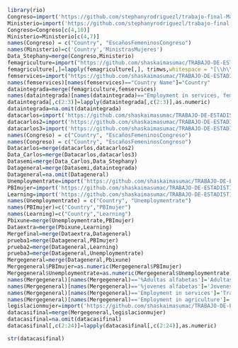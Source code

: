 ```r
library(rio)
Congreso=import('https://github.com/stephanyrodriguezl/trabajo-final-Magallanes/raw/master/Congreso.csv')
Ministerio=import('https://github.com/stephanyrodriguezl/trabajo-final-Magallanes/raw/master/Ministerio.csv')
Congreso=Congreso[c(4,10)]
Ministerio=Ministerio[c(4,7)]
names(Congreso) = c("Country", "EscañosFemeninosCongreso")
names(Ministerio)=c('Country','MinistrasMujeres')
Data_Stephany=merge(Congreso,Ministerio)
femagriculture=import("https://github.com/shaskaimasumac/TRABAJO-DE-ESTADISTICA/raw/master/female%20in%20agriculture.xlsx")
femagriculture[,]=lapply(femagriculture[,], trimws,whitespace = "[\\h\\v]") # no blanks
femservices=import("https://github.com/shaskaimasumac/TRABAJO-DE-ESTADISTICA/raw/master/female%20in%20services.xlsx")
names(femservices)[names(femservices)=="Country Name"]="Country"
dataintegrada=merge(femagriculture,femservices)
names(dataintegrada)[names(dataintegrada)=="Employment in services, female (% of female employment) (modeled ILO estimate)"]="Employment in services"
dataintegrada[,c(2:3)]=lapply(dataintegrada[,c(2:3)],as.numeric)
dataintegrada=na.omit(dataintegrada)
datacarlos=import('https://github.com/shaskaimasumac/TRABAJO-DE-ESTADISTICA/raw/master/%25adultas%20alfabetas.xls')
datacarlos2=import('https://github.com/shaskaimasumac/TRABAJO-DE-ESTADISTICA/raw/master/%25casadas%20entre%2015-19.xlsx')
datacarlos3=import('https://github.com/shaskaimasumac/TRABAJO-DE-ESTADISTICA/raw/master/%25jovenesalfabetas.xls')
names(Congreso) = c("Country", "EscañosFemeninosCongreso")
names(Congreso) = c("Country", "EscañosFemeninosCongreso")
Datacarlos=merge(datacarlos,datacarlos2)
Data_Carlos=merge(Datacarlos,datacarlos3)
Datasemi=merge(Data_Carlos,Data_Stephany)
Datageneral=merge(Datasemi,dataintegrada)
Datageneral=na.omit(Datageneral)
Unemploymentrate=import('https://github.com/shaskaimasumac/TRABAJO-DE-ESTADISTICA/raw/master/Total%20unemployment%20rate%20(female%20to%20male%20ratio).csv')
PBImujer=import('https://github.com/shaskaimasumac/TRABAJO-DE-ESTADISTICA/raw/master/Estimated%20gross%20national%20income%20per%20capita%2C%20female.csv')
Learning=import('https://github.com/shaskaimasumac/TRABAJO-DE-ESTADISTICA/raw/master/Expected%20years%20of%20learning.xlsx')
names(Unemploymentrate) = c("Country", "Unemploymentrate")
names(PBImujer)=c("Country","PBImujer")
names(Learning)=c("Country","Learning")
Pbixune=merge(Unemploymentrate,PBImujer)
Dataextra=merge(Pbixune,Learning)
Mergefinal=merge(Dataextra,Datageneral)
prueba1=merge(Datageneral,PBImujer)
prueba2=merge(Datageneral,Learning)
prueba3=merge(Datageneral,Unemploymentrate)
Mergegeneral=merge(Datageneral,Pbixune)
Mergegeneral$PBImujer=as.numeric(Mergegeneral$PBImujer)
Mergegeneral$Unemploymentrate=as.numeric(Mergegeneral$Unemploymentrate)
names(Mergegeneral)[names(Mergegeneral)=='%Adultas alfabetas']='AdultasAlfabetas'
names(Mergegeneral)[names(Mergegeneral)=='%jovenes alfabetas']='JovenesAlfabetas'
names(Mergegeneral)[names(Mergegeneral)=='Employment in services']='TrabajosServicios'
names(Mergegeneral)[names(Mergegeneral)=='Employment in agriculture']='TrabajosAgri'
legislacionmujer=import('https://github.com/shaskaimasumac/TRABAJO-DE-ESTADISTICA/raw/master/gender%20legislation.xlsx')
datacasifinal=merge(Mergegeneral,legislacionmujer)
datacasifinal=na.omit(datacasifinal)
datacasifinal[,c(2:24)]=lapply(datacasifinal[,c(2:24)],as.numeric)
```
```r
str(datacasifinal)
```